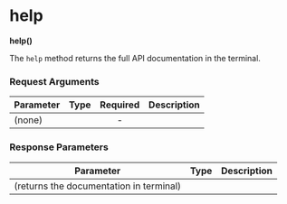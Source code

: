 
# help

**help()**

The `help` method returns the full API documentation in the terminal.

### Request Arguments

| Parameter | Type | Required | Description |
| --------- | ---- | :------: | ----------- |
| (none)    |      |     -    |             |

### Response Parameters

| Parameter                               | Type | Description |
| --------------------------------------- | ---- | ----------- |
| (returns the documentation in terminal) |      |             |
